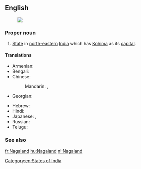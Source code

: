 ==English==
{{wikipedia}}
[[Image:Nagaland in India (disputed hatched).svg|thumb|]]
===Proper noun===
{{en-proper noun}}

# [[State]] in [[north-eastern]] [[India]] which has [[Kohima]] as its [[capital]].

====Translations====
{{trans-top|state}}
* Armenian: {{t-|hy|Նագալենդ|tr=Nagalend}}
* Bengali: {{t-|bn|নাগাল্যান্ড|sc=Beng|xs=Bengali}}
* Chinese:
*: Mandarin: {{t|cmn|那加蘭邦|sc=Hani}},  {{t|cmn|那加兰邦|tr=Nàjiālán-bāng|sc=Hani}}
* Georgian: {{t|ka|ნაგალენდი|sc=Geor|xs=Georgian}}
{{trans-mid}}
* Hebrew: {{t|he|נאגאלנד}}
* Hindi: {{t|hi|नागालैंड|tr=nāgālaiṇḍ|xs=Hindi}}
* Japanese: {{t|ja|ナガランド州|tr=Nagarando-shū}},  {{t|ja|ナガランド|tr=Nagarando}}
* Russian: {{t|ru|Нагаленд|m|tr=Nágalend, Nagalénd}}
* Telugu: {{t+|te|నాగాలాండ్}}
{{trans-bottom}}

===See also===
{{list|en|states of India}}

[[Category:en:States of India]]

[[fr:Nagaland]]
[[hu:Nagaland]]
[[nl:Nagaland]]